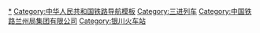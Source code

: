 {{Navbox
|listclass=hlist
|name  = 银川站三进列车
|title = [[File:China Railways.svg|15px]] [[银川站|{{color|#002FA7|银川站}}]][[三进列车|{{color|#002FA7|三进列车}}]]
|group1= '''进京列车'''
    |list1= 
*快速列车：[[K1177/1178次列车]]、[[Z275/278、Z277/276次列車]]
*高速动车：[[京银高速动车组列车|G871/4、G873/2次列车]]
|group2= '''进沪列车'''
    |list2= 
*快速列车：[[K359/362、K360/361次列车]]
*高速动车：[[沪银高速动车组列车|G1817/20、G1802/3次列车、G3173/2、G3174/1次列车]]
|group3= '''进穗列车'''
    |list3= 
*快速列车：[[K1295/1298、K1296/1297次列车]]
*高速动车：[[银广高速动车组列车|G875/8、G877/6次列车]]
}}<noinclude>
[[Category:中国铁路列车车次|*]]
[[Category:中华人民共和国铁路导航模板]]
[[Category:三进列车]]
[[Category:中国铁路兰州局集团有限公司]]
[[Category:银川火车站]]
</noinclude>